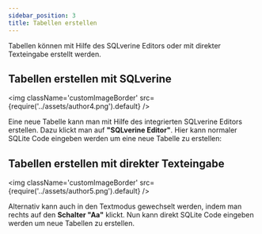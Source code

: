 ```yaml
---
sidebar_position: 3
title: Tabellen erstellen
---
```

Tabellen können mit Hilfe des SQLverine Editors oder mit direkter Texteingabe erstellt werden.

## Tabellen erstellen mit SQLverine
<img className='customImageBorder'
  src={require('../assets/author4.png').default} 
/>

Eine neue Tabelle kann man mit Hilfe des integrierten SQLverine Editors erstellen. Dazu klickt man auf **"SQLverine Editor"**. Hier kann normaler SQLite Code eingeben werden um eine neue Tabelle zu erstellen:

## Tabellen erstellen mit direkter Texteingabe
<img className='customImageBorder'
  src={require('../assets/author5.png').default} 
/>

Alternativ kann auch in den Textmodus gewechselt werden, indem man rechts auf den **Schalter "Aa"** klickt. Nun kann direkt SQLite Code eingeben werden um neue Tabellen zu erstellen.